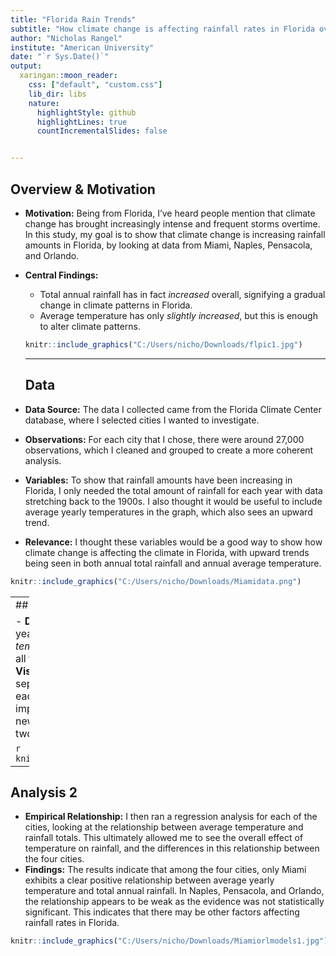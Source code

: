 ---
title: "Florida Rain Trends"
subtitle: "How climate change is affecting rainfall rates in Florida over time"
author: "Nicholas Rangel"
institute: "American University"
date: "`r Sys.Date()`"
output:
  xaringan::moon_reader:
    css: ["default", "custom.css"]
    lib_dir: libs
    nature:
      highlightStyle: github
      highlightLines: true
      countIncrementalSlides: false


---
## Overview & Motivation

- **Motivation:**
  Being from Florida, I've heard people mention that climate change has brought increasingly intense and frequent storms overtime. In this study, my goal is to show that climate change is increasing rainfall amounts in Florida, by looking at data from Miami, Naples, Pensacola, and Orlando.
  
- **Central Findings:**
  - Total annual rainfall has in fact *increased* overall, signifying a gradual change in climate patterns in Florida.
  - Average temperature has only *slightly increased*, but this is enough to alter climate patterns.
```{r, echo=FALSE, out.width='55%', fig.align='center'}
knitr::include_graphics("C:/Users/nicho/Downloads/flpic1.jpg")
```
---
## Data

- **Data Source:**
  The data I collected came from the Florida Climate Center database, where I selected cities I wanted to investigate.
- **Observations:**
  For each city that I chose, there were around 27,000 observations, which I cleaned and grouped to create a more coherent analysis.
- **Variables:**
  To show that rainfall amounts have been increasing in Florida, I only needed the total amount of rainfall for each year with data stretching back to the 1900s. I also thought it would be useful to include average yearly temperatures in the graph, which also sees an upward trend.
- **Relevance:**
  I thought these variables would be a good way to show how climate change is affecting the climate in Florida, with upward trends being seen in both annual total rainfall and annual average temperature.
  
```{r, echo=FALSE, out.width='70%', fig.align='center'}
knitr::include_graphics("C:/Users/nicho/Downloads/Miamidata.png")
```

---
## Analysis 1

- **Data Wrangling:**
  For each city, I first grouped the daily values by year, taking the sum of the *precipitation* values and the mean of the *temperature* values, giving me only two values per year. Then I merged all the clean data for each city into one data set to create my graphs.
- **Visualization:**
  Instead of putting all cities in one graph, I chose to make separate graphs for each to better visualize the increase in rainfall, as each city has different rainfall amount averages. I also chose to implement the average temperature on the graphs without creating a new scale for the second variable, eliminating confusion with having two scales, and still being able to notice the change.
  
```{r, echo=FALSE, out.extra='class="fullbleed"'}
knitr::include_graphics(c("C:/Users/nicho/Downloads/Graphs1.jpg"))
```
---
## Analysis 2

- **Empirical Relationship:**
  I then ran a regression analysis for each of the cities, looking at the relationship between average temperature and rainfall totals. This ultimately allowed me to see the overall effect of temperature on rainfall, and the differences in this relationship between the four cities.
- **Findings:**
  The results indicate that among the four cities, only Miami exhibits a clear positive relationship between average yearly temperature and total annual rainfall. In Naples, Pensacola, and Orlando, the relationship appears to be weak as the evidence was not statistically significant. This indicates that there may be other factors affecting rainfall rates in Florida. 
```{r, echo=FALSE, out.width='100%', fig.align='center'}
knitr::include_graphics("C:/Users/nicho/Downloads/Miamiorlmodels1.jpg")
```